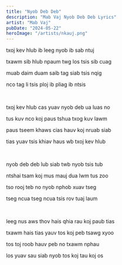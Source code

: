 ```yaml
---
title: "Nyob Deb Deb"
description: "Mab Vaj Nyob Deb Deb Lyrics"
artist: "Mab Vaj"
pubDate: "2024-05-22"
heroImage: "/artists/nkauj.png"
---
```


txoj kev hlub ib leeg nyob ib sab ntuj

txawm sib hlub npaum twg los tsis sib cuag

muab daim duam saib tag siab tsis nqig

nco tag li tsis ploj ib pliag ib ntsis

<br />

txoj kev hlub cas yuav nyob deb ua luas no

tus kuv nco koj paus tshua txog kuv lawm

paus tseem khaws cias hauv koj nruab siab

tias yuav tsis khiav haus wb txoj kev hlub

<br />

nyob deb deb lub siab twb nyob tsis tub

ntshai tsam koj mus mauj dua lwm tus zoo

tso rooj teb no nyob nphob xuav tseg

tseg ncua tseg ncua tsis rov tuaj laum

<br />

leeg nus aws thov hais qhia rau koj paub tias

txawm hais tias yauv tos koj peb tsawg xyoo

tos toj roob hauv peb no txawm nphau

los yuav sau siab nyob tos koj tau koj os
